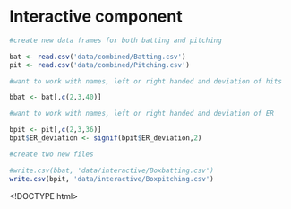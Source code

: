 # Interactive component

```r
#create new data frames for both batting and pitching

bat <- read.csv('data/combined/Batting.csv')
pit <- read.csv('data/combined/Pitching.csv')

#want to work with names, left or right handed and deviation of hits

bbat <- bat[,c(2,3,40)]

#want to work with names, left or right handed and deviation of ER

bpit <- pit[,c(2,3,36)]
bpit$ER_deviation <- signif(bpit$ER_deviation,2)

#create two new files

#write.csv(bbat, 'data/interactive/Boxbatting.csv')
write.csv(bpit, 'data/interactive/Boxpitching.csv')

```

<!DOCTYPE html>
<meta charset="utf-8">

<!-- Load d3.js -->
<script src="https://d3js.org/d3.v4.js"></script>

<!-- Create a div where the graph will take place -->
<div id="my_dataviz"></div>

<!-- Plugin for color scale -->
<script src="https://d3js.org/d3-scale-chromatic.v1.min.js"></script>

<!-- Tooltip style -->
<style>
.tooltip {
  background-color: black;
  border: none;
  border-radius: 5px;
  padding: 15px;
  min-width: 400px;
  text-align: left;
  color: white;
}
</style>

<script>

// set the dimensions and margins of the graph
var margin = {top: 10, right: 30, bottom: 50, left: 70},
    width = 460 - margin.left - margin.right,
    height = 400 - margin.top - margin.bottom;

// append the svg object to the body of the page
var svg = d3.select("#my_dataviz")
  .append("svg")
    .attr("width", width + margin.left + margin.right)
    .attr("height", height + margin.top + margin.bottom)
  .append("g")
    .attr("transform",
          "translate(" + margin.left + "," + margin.top + ")");

// Read the data and compute summary statistics for each specie
d3.csv("https://raw.githubusercontent.com/zichenghuang/baseball-board-game/main/data/interactive/Boxpitching.csv", function(data) {

  // Compute quartiles, median, inter quantile range min and max --> these info are then used to draw the box.
  var sumstat = d3.nest() // nest function allows to group the calculation per level of a factor
    .key(function(d) { return d.throws;})
    .rollup(function(d) {
      q1 = d3.quantile(d.map(function(g) { return g.ER_deviation;}).sort(d3.ascending),.25)
      median = d3.quantile(d.map(function(g) { return g.ER_deviation;}).sort(d3.ascending),.5)
      q3 = d3.quantile(d.map(function(g) { return g.ER_deviation;}).sort(d3.ascending),.75)
      interQuantileRange = q3 - q1
      min = q1 - 1.5 * interQuantileRange
      max = q3 + 1.5 * interQuantileRange
      return({q1: q1, median: median, q3: q3, interQuantileRange: interQuantileRange, min: min, max: max})
    })
    .entries(data)

  // Show the Y scale
  var y = d3.scaleBand()
    .range([ height, 0 ])
    .domain(["Left", "Right"])
    .padding(.4);
  svg.append("g")
    .call(d3.axisLeft(y).tickSize(0))
    .select(".domain").remove()

  // Show the X scale
  var x = d3.scaleLinear()
    .domain([-6,14])
    .range([0, width])
  svg.append("g")
    .attr("transform", "translate(0," + height + ")")
    .call(d3.axisBottom(x).ticks(5))
    .select(".domain").remove()

  // Color scale
  var myColor = d3.scaleSequential()
    .interpolator(d3.interpolateInferno)
    .domain([4,8])

  // Add X axis label:
  svg.append("text")
      .attr("text-anchor", "end")
      .attr("x", width)
      .attr("y", height + margin.top + 30)
      .text("ER deviation");

  // Show the main vertical line
  svg
    .selectAll("vertLines")
    .data(sumstat)
    .enter()
    .append("line")
      .attr("x1", function(d){return(x(d.value.min))})
      .attr("x2", function(d){return(x(d.value.max))})
      .attr("y1", function(d){return(y(d.key) + y.bandwidth()/2)})
      .attr("y2", function(d){return(y(d.key) + y.bandwidth()/2)})
      .attr("stroke", "black")
      .style("width", 40)

  // rectangle for the main box
  svg
    .selectAll("boxes")
    .data(sumstat)
    .enter()
    .append("rect")
        .attr("x", function(d){return(x(d.value.q1))}) // console.log(x(d.value.q1)) ;
        .attr("width", function(d){ ; return(x(d.value.q3)-x(d.value.q1))}) //console.log(x(d.value.q3)-x(d.value.q1))
        .attr("y", function(d) { return y(d.key); })
        .attr("height", y.bandwidth() )
        .attr("stroke", "black")
        .style("fill", "#69b3a2")
        .style("opacity", 0.3)

  // Show the median
  svg
    .selectAll("medianLines")
    .data(sumstat)
    .enter()
    .append("line")
      .attr("y1", function(d){return(y(d.key))})
      .attr("y2", function(d){return(y(d.key) + y.bandwidth()/2)})
      .attr("x1", function(d){return(x(d.value.median))})
      .attr("x2", function(d){return(x(d.value.median))})
      .attr("stroke", "black")
      .style("width", 80)

  // create a tooltip
  var tooltip = d3.select("#my_dataviz")
    .append("div")
      .style("opacity", 0)
      .attr("class", "tooltip")
      .style("font-size", "16px")
  // Three function that change the tooltip when user hover / move / leave a cell
  var mouseover = function(d) {
    tooltip
      .transition()
      .duration(200)
      .style("opacity", 1)
    tooltip
        .html("<span style='color:grey'>ER_deviation: </span>" + d.ER_deviation) // + d.Prior_disorder + "<br>" + "HR: " +  d.HR)
        .style("left", (d3.mouse(this)[0]+30) + "px")
        .style("top", (d3.mouse(this)[1]+30) + "px")
  }
  var mousemove = function(d) {
    tooltip
      .style("left", (d3.mouse(this)[0]+30) + "px")
      .style("top", (d3.mouse(this)[1]+30) + "px")
  }
  var mouseleave = function(d) {
    tooltip
      .transition()
      .duration(200)
      .style("opacity", 0)
  }

  // Add individual points with jitter
  var jitterWidth = 50
  svg
    .selectAll("indPoints")
    .data(data)
    .enter()
    .append("circle")
      .attr("cx", function(d){ return(x(d.ER_deviation))})
      .attr("cy", function(d){ return( y(d.throws) + (y.bandwidth()/2) - jitterWidth/2 + Math.random()*jitterWidth )})
      .attr("r", 4)
      .style("fill", function(d){ return(myColor(+d.ER_deviation)) })
      .attr("stroke", "black")
      .on("mouseover", mouseover)
      .on("mousemove", mousemove)
      .on("mouseleave", mouseleave)


})

</script>
